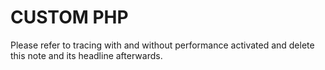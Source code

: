# CUSTOM PHP

<Note>
  Please refer to tracing with and without performance activated and delete this
  note and its headline afterwards.
</Note>
